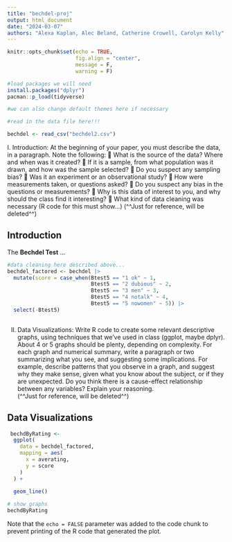 ```yaml
---
title: "bechdel-proj"
output: html_document
date: "2024-03-07"
authors: "Alexa Kaplan, Alec Beland, Catherine Crowell, Carolyn Kelly"
---
```


```r
knitr::opts_chunk$set(echo = TRUE, 
                      fig.align = "center",
                      message = F,
                      warning = F)

#load packages we will need
install.packages("dplyr")
pacman::p_load(tidyverse)

#we can also change default themes here if necessary

#read in the data file here!!!

bechdel <- read_csv("bechdel2.csv")

```

I. Introduction: At the beginning of your paper, you must describe the data, in a paragraph. Note the following:
 What is the source of the data? Where and when was it created?
 If it is a sample, from what population was it drawn, and how was the sample selected?
 Do you suspect any sampling bias?
 Was it an experiment or an observational study?
 How were measurements taken, or questions asked?
 Do you suspect any bias in the questions or measurements?
 Why is this data of interest to you, and why should the class find it interesting?
 What kind of data cleaning was necessary (R code for this must show…)
(^^Just for reference, will be deleted^^)

## Introduction

The **Bechdel Test** ...


```r
#data cleaning here described above...
bechdel_factored <- bechdel |> 
  mutate(score = case_when(Btest5 == "1 ok" ~ 1,
                           Btest5 == "2 dubious" ~ 2,
                           Btest5 == "3 men" ~ 3,
                           Btest5 == "4 notalk" ~ 4,
                           Btest5 == "5 nowomen" ~ 5)) |> 
  select(-Btest5)
  
```

II. Data Visualizations: Write R code to create some relevant descriptive graphs, using techniques that
we’ve used in class (ggplot, maybe dplyr). About 4 or 5 graphs should be plenty, depending on
complexity.
For each graph and numerical summary, write a paragraph or two summarizing what you see, and
suggesting some implications. For example, describe patterns that you observe in a graph, and
suggest why they make sense, given what you know about the subject, or if they are unexpected.
Do you think there is a cause-effect relationship between any variables? Explain your reasoning.  
(^^Just for reference, will be deleted^^)

## Data Visualizations


```r
 bechdByRating <-
  ggplot(
    data = bechdel_factored,
    mapping = aes(
      x = averating,
      y = score
    )
  ) +
  
  geom_line()

# show graphs
bechdByRating
```

Note that the `echo = FALSE` parameter was added to the code chunk to prevent printing of the R code that generated the plot.
